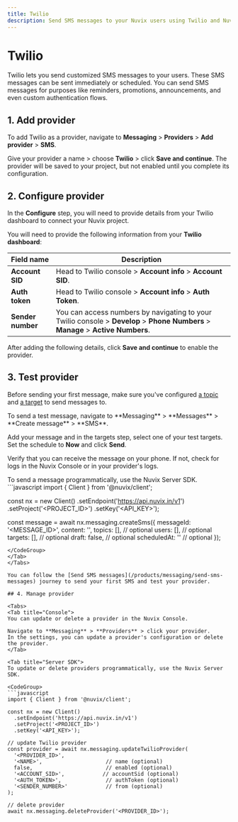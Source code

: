```yaml
---
title: Twilio
description: Send SMS messages to your Nuvix users using Twilio and Nuvix Messaging.
---
```


# Twilio

Twilio lets you send customized SMS messages to your users.
These SMS messages can be sent immediately or scheduled.
You can send SMS messages for purposes like reminders, promotions, announcements, and even custom authentication flows.

## 1. Add provider

To add Twilio as a provider, navigate to **Messaging** > **Providers** > **Add provider** > **SMS**.

Give your provider a name > choose **Twilio** > click **Save and continue**.
The provider will be saved to your project, but not enabled until you complete its configuration.

## 2. Configure provider

In the **Configure** step, you will need to provide details from your Twilio dashboard to connect your Nuvix project.

You will need to provide the following information from your **Twilio dashboard**:

| Field name | Description |
|------------|-------------|
| **Account SID** | Head to Twilio console > **Account info** > **Account SID**. |
| **Auth token** | Head to Twilio console > **Account info** > **Auth Token**. |
| **Sender number** | You can access numbers by navigating to your Twilio console > **Develop** > **Phone Numbers** > **Manage** > **Active Numbers**. |

After adding the following details, click **Save and continue** to enable the provider.

## 3. Test provider

Before sending your first message, make sure you've configured [a topic](/products/messaging/topics) and [a target](/products/messaging/targets) to send messages to.

<Tabs>
<Tab title="Console">
To send a test message, navigate to **Messaging** > **Messages** > **Create message** > **SMS**.

Add your message and in the targets step, select one of your test targets. Set the schedule to **Now** and click **Send**.

Verify that you can receive the message on your phone. If not, check for logs in the Nuvix Console or in your provider's logs.
</Tab>

<Tab title="Server SDK">
To send a message programmatically, use the Nuvix Server SDK.

<CodeGroup>
```javascript
import { Client } from '@nuvix/client';

const nx = new Client()
  .setEndpoint('https://api.nuvix.in/v1')
  .setProject('<PROJECT_ID>')
  .setKey('<API_KEY>');

const message = await nx.messaging.createSms({
  messageId: '<MESSAGE_ID>',
  content: '<CONTENT>',
  topics: [],                                   // optional
  users: [],                                    // optional
  targets: [],                                  // optional
  draft: false,                                 // optional
  scheduledAt: ''                               // optional
});
```
</CodeGroup>
</Tab>
</Tabs>

You can follow the [Send SMS messages](/products/messaging/send-sms-messages) journey to send your first SMS and test your provider.

## 4. Manage provider

<Tabs>
<Tab title="Console">
You can update or delete a provider in the Nuvix Console.

Navigate to **Messaging** > **Providers** > click your provider.
In the settings, you can update a provider's configuration or delete the provider.
</Tab>

<Tab title="Server SDK">
To update or delete providers programmatically, use the Nuvix Server SDK.

<CodeGroup>
```javascript
import { Client } from '@nuvix/client';

const nx = new Client()
  .setEndpoint('https://api.nuvix.in/v1')
  .setProject('<PROJECT_ID>')
  .setKey('<API_KEY>');

// update Twilio provider
const provider = await nx.messaging.updateTwilioProvider(
  '<PROVIDER_ID>',
  '<NAME>',                    // name (optional)
  false,                       // enabled (optional)
  '<ACCOUNT_SID>',            // accountSid (optional)
  '<AUTH_TOKEN>',              // authToken (optional)
  '<SENDER_NUMBER>'            // from (optional)
);

// delete provider
await nx.messaging.deleteProvider('<PROVIDER_ID>');
```
</CodeGroup>
</Tab>
</Tabs>